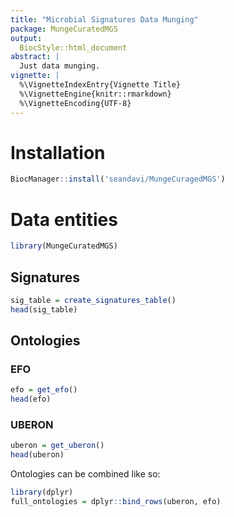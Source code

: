 ```yaml
---
title: "Microbial Signatures Data Munging"
package: MungeCuratedMGS
output:
  BiocStyle::html_document
abstract: |
  Just data munging.
vignette: |
  %\VignetteIndexEntry{Vignette Title}
  %\VignetteEngine{knitr::rmarkdown}
  %\VignetteEncoding{UTF-8}
---
```


# Installation

```r
BiocManager::install('seandavi/MungeCuragedMGS')
```

# Data entities

```r
library(MungeCuratedMGS)
```

## Signatures

```r
sig_table = create_signatures_table()
head(sig_table)
```



## Ontologies

### EFO

```r
efo = get_efo()
head(efo)
```

### UBERON

```r
uberon = get_uberon()
head(uberon)
```

Ontologies can be combined like so:

```r
library(dplyr)
full_ontologies = dplyr::bind_rows(uberon, efo)
```
